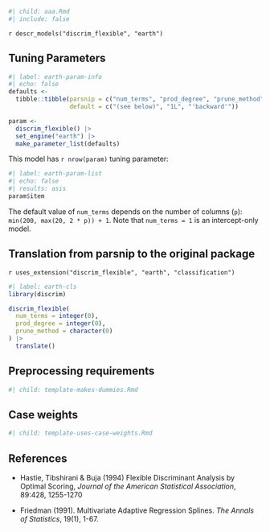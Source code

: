 ```r
#| child: aaa.Rmd
#| include: false
```

`r descr_models("discrim_flexible", "earth")`

## Tuning Parameters

```r
#| label: earth-param-info
#| echo: false
defaults <- 
  tibble::tibble(parsnip = c("num_terms", "prod_degree", "prune_method"),
                 default = c("(see below)", "1L", "'backward'"))

param <-
  discrim_flexible() |> 
  set_engine("earth") |> 
  make_parameter_list(defaults)
```

This model has `r nrow(param)` tuning parameter:

```r
#| label: earth-param-list
#| echo: false
#| results: asis
param$item
```

The default value of `num_terms` depends on the number of columns (`p`): `min(200, max(20, 2 * p)) + 1`. Note that `num_terms = 1` is an intercept-only model. 

## Translation from parsnip to the original package

`r uses_extension("discrim_flexible", "earth", "classification")`

```r
#| label: earth-cls
library(discrim)

discrim_flexible(
  num_terms = integer(0),
  prod_degree = integer(0),
  prune_method = character(0)
) |> 
  translate()
```

## Preprocessing requirements

```r
#| child: template-makes-dummies.Rmd
```

## Case weights

```r
#| child: template-uses-case-weights.Rmd
```

## References

 - Hastie, Tibshirani & Buja (1994) Flexible Discriminant Analysis by Optimal 
   Scoring, _Journal of the American Statistical Association_, 89:428, 1255-1270
   
 - Friedman (1991). Multivariate Adaptive Regression Splines. _The Annals of Statistics_, 19(1), 1-67.
